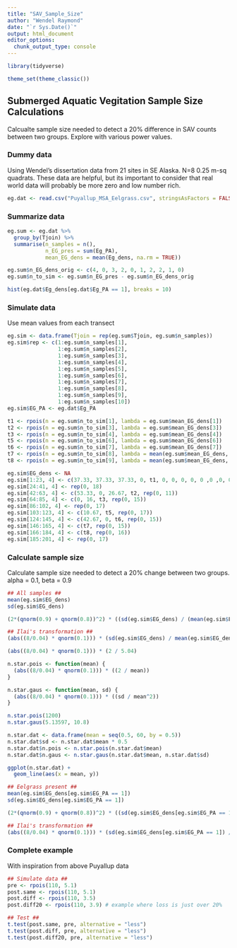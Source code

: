 ```yaml
---
title: "SAV_Sample_Size"
author: "Wendel Raymond"
date: "`r Sys.Date()`"
output: html_document
editor_options: 
  chunk_output_type: console
---
```


```r
library(tidyverse)

theme_set(theme_classic())
```


## Submerged Aquatic Vegitation Sample Size Calculations
Calcualte sample size needed to detect a 20% difference in SAV counts between two groups. Explore with various power values.

### Dummy data
Using Wendel's dissertation data from 21 sites in SE Alaska. N=8 0.25 m-sq quadrats. These data are helpful, but its important to consider that real world data will probably be more zero and low number rich. 

```r
eg.dat <- read.csv("Puyallup_MSA_Eelgrass.csv", stringsAsFactors = FALSE, header = TRUE)
```

### Summarize data
```r
eg.sum <- eg.dat %>% 
  group_by(Tjoin) %>% 
  summarise(n_samples = n(),
            n_EG_pres = sum(Eg_PA),
            mean_EG_dens = mean(Eg_dens, na.rm = TRUE))

eg.sum$n_EG_dens_orig <- c(4, 0, 3, 2, 0, 1, 2, 2, 1, 0)
eg.sum$n_to_sim <- eg.sum$n_EG_pres - eg.sum$n_EG_dens_orig

hist(eg.dat$Eg_dens[eg.dat$Eg_PA == 1], breaks = 10)
```

### Simulate data
Use mean values from each transect
```r
eg.sim <- data.frame(Tjoin = rep(eg.sum$Tjoin, eg.sum$n_samples))
eg.sim$rep <- c(1:eg.sum$n_samples[1],
                1:eg.sum$n_samples[2],
                1:eg.sum$n_samples[3],
                1:eg.sum$n_samples[4],
                1:eg.sum$n_samples[5],
                1:eg.sum$n_samples[6],
                1:eg.sum$n_samples[7],
                1:eg.sum$n_samples[8],
                1:eg.sum$n_samples[9],
                1:eg.sum$n_samples[10])
eg.sim$EG_PA <- eg.dat$Eg_PA

t1 <- rpois(n = eg.sum$n_to_sim[1], lambda = eg.sum$mean_EG_dens[1])
t2 <- rpois(n = eg.sum$n_to_sim[3], lambda = eg.sum$mean_EG_dens[3])
t3 <- rpois(n = eg.sum$n_to_sim[4], lambda = eg.sum$mean_EG_dens[4])
t5 <- rpois(n = eg.sum$n_to_sim[6], lambda = eg.sum$mean_EG_dens[6])
t6 <- rpois(n = eg.sum$n_to_sim[7], lambda = eg.sum$mean_EG_dens[7])
t7 <- rpois(n = eg.sum$n_to_sim[8], lambda = mean(eg.sum$mean_EG_dens, na.rm = TRUE))
t8 <- rpois(n = eg.sum$n_to_sim[9], lambda = mean(eg.sum$mean_EG_dens, na.rm = TRUE))

eg.sim$EG_dens <- NA
eg.sim[1:23, 4] <- c(37.33, 37.33, 37.33, 0, t1, 0, 0, 0, 0, 0 ,0 ,0, 0, 0, 0)
eg.sim[24:41, 4] <- rep(0, 18)
eg.sim[42:63, 4] <- c(53.33, 0, 26.67, t2, rep(0, 11))
eg.sim[64:85, 4] <- c(0, 16, t3, rep(0, 15))
eg.sim[86:102, 4] <- rep(0, 17)
eg.sim[103:123, 4] <- c(10.67, t5, rep(0, 17))
eg.sim[124:145, 4] <- c(42.67, 0, t6, rep(0, 15))
eg.sim[146:165, 4] <- c(t7, rep(0, 15))
eg.sim[166:184, 4] <- c(t8, rep(0, 16))
eg.sim[185:201, 4] <- rep(0, 17)
```

### Calculate sample size
Calculate sample size needed to detect a 20% change between two groups. alpha = 0.1, beta = 0.9
```r
## All samples ##
mean(eg.sim$EG_dens)
sd(eg.sim$EG_dens)

(2*(qnorm(0.9) + qnorm(0.8))^2) * ((sd(eg.sim$EG_dens) / (mean(eg.sim$EG_dens) * 0.2))^2)

## Ilai's transformation ##
(abs((8/0.04) * qnorm(0.1))) * (sd(eg.sim$EG_dens) / mean(eg.sim$EG_dens)^2)

(abs((8/0.04) * qnorm(0.1))) * (2 / 5.04)

n.star.pois <- function(mean) {
  (abs((8/0.04) * qnorm(0.1))) * ((2 / mean))
}

n.star.gaus <- function(mean, sd) {
  (abs((8/0.04) * qnorm(0.1))) * ((sd / mean^2))
}

n.star.pois(1200)
n.star.gaus(5.13597, 10.8)

n.star.dat <- data.frame(mean = seq(0.5, 60, by = 0.5))
n.star.dat$sd <- n.star.dat$mean * 0.5
n.star.dat$n.pois <- n.star.pois(n.star.dat$mean)
n.star.dat$n.gaus <- n.star.gaus(n.star.dat$mean, n.star.dat$sd)

ggplot(n.star.dat) +
  geom_line(aes(x = mean, y))

## Eelgrass present ##
mean(eg.sim$EG_dens[eg.sim$EG_PA == 1])
sd(eg.sim$EG_dens[eg.sim$EG_PA == 1])

(2*(qnorm(0.9) + qnorm(0.8))^2) * ((sd(eg.sim$EG_dens[eg.sim$EG_PA == 1]) / (mean(eg.sim$EG_dens[eg.sim$EG_PA == 1]) * 0.2))^2)

## Ilai's transformation ##
(abs((8/0.04) * qnorm(0.1))) * (sd(eg.sim$EG_dens[eg.sim$EG_PA == 1]) / mean(eg.sim$EG_dens[eg.sim$EG_PA == 1])^2)
```

### Complete example
With inspiration from above Puyallup data

```r
## Simulate data ##
pre <- rpois(110, 5.1)
post.same <- rpois(110, 5.1)
post.diff <- rpois(110, 3.5)
post.diff20 <- rpois(110, 3.9) # example where loss is just over 20%

## Test ##
t.test(post.same, pre, alternative = "less")
t.test(post.diff, pre, alternative = "less")
t.test(post.diff20, pre, alternative = "less")
```


